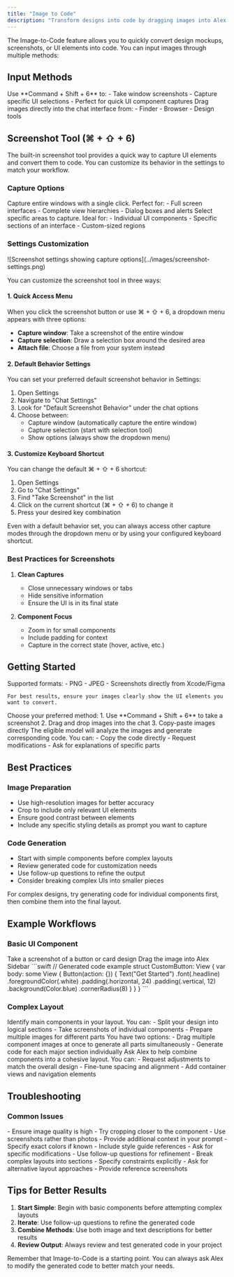 ```yaml
---
title: "Image to Code"
description: "Transform designs into code by dragging images into Alex Sidebar"
---
```


The Image-to-Code feature allows you to quickly convert design mockups, screenshots, or UI elements into code. You can input images through multiple methods:

## Input Methods

<CardGroup cols={2}>
  <Card title="Screenshot Tool" icon="camera">
    Use **Command + Shift + 6** to:
    - Take window screenshots
    - Capture specific UI selections
    - Perfect for quick UI component captures
  </Card>

  <Card title="Drag & Drop" icon="image">
    Drag images directly into the chat interface from:
    - Finder
    - Browser
    - Design tools
  </Card>
</CardGroup>

## Screenshot Tool (⌘ + ⇧ + 6)

The built-in screenshot tool provides a quick way to capture UI elements and convert them to code. You can customize its behavior in the settings to match your workflow.

### Capture Options

<CardGroup cols={2}>
  <Card title="Window Capture" icon="window">
    Capture entire windows with a single click. Perfect for:
    - Full screen interfaces
    - Complete view hierarchies
    - Dialog boxes and alerts
  </Card>

  <Card title="Selection Capture" icon="crop">
    Select specific areas to capture. Ideal for:
    - Individual UI components
    - Specific sections of an interface
    - Custom-sized regions
  </Card>
</CardGroup>

### Settings Customization

<Frame>
  ![Screenshot settings showing capture options](../images/screenshot-settings.png)
</Frame>

You can customize the screenshot tool in three ways:

#### 1. Quick Access Menu
When you click the screenshot button or use ⌘ + ⇧ + 6, a dropdown menu appears with three options:
- **Capture window**: Take a screenshot of the entire window
- **Capture selection**: Draw a selection box around the desired area
- **Attach file**: Choose a file from your system instead

#### 2. Default Behavior Settings
You can set your preferred default screenshot behavior in Settings:
1. Open Settings
2. Navigate to "Chat Settings"
3. Look for "Default Screenshot Behavior" under the chat options
4. Choose between:
   - Capture window (automatically capture the entire window)
   - Capture selection (start with selection tool)
   - Show options (always show the dropdown menu)

#### 3. Customize Keyboard Shortcut
You can change the default ⌘ + ⇧ + 6 shortcut:
1. Open Settings
2. Go to "Chat Settings"
3. Find "Take Screenshot" in the list
4. Click on the current shortcut (⌘ + ⇧ + 6) to change it
5. Press your desired key combination

<Tip>
  Even with a default behavior set, you can always access other capture modes through the dropdown menu or by using your configured keyboard shortcut.
</Tip>

### Best Practices for Screenshots

1. **Clean Captures**
   - Close unnecessary windows or tabs
   - Hide sensitive information
   - Ensure the UI is in its final state

2. **Component Focus**
   - Zoom in for small components
   - Include padding for context
   - Capture in the correct state (hover, active, etc.)

## Getting Started
<Steps>
  <Step title="Prepare Your Images">
    Supported formats:
    - PNG
    - JPEG 
    - Screenshots directly from Xcode/Figma
    
    For best results, ensure your images clearly show the UI elements you want to convert.
  </Step>

  <Step title="Input Your Image">
    Choose your preferred method:
    1. Use **Command + Shift + 6** to take a screenshot
    2. Drag and drop images into the chat
    3. Copy-paste images directly
  </Step>

  <Step title="Review Generated Code">
    The eligible model will analyze the images and generate corresponding code. You can:
    - Copy the code directly
    - Request modifications
    - Ask for explanations of specific parts
  </Step>
</Steps>

## Best Practices

### Image Preparation

- Use high-resolution images for better accuracy
- Crop to include only relevant UI elements
- Ensure good contrast between elements
- Include any specific styling details as prompt you want to capture

### Code Generation

- Start with simple components before complex layouts
- Review generated code for customization needs
- Use follow-up questions to refine the output
- Consider breaking complex UIs into smaller pieces

<Tip>
  For complex designs, try generating code for individual components first, then
  combine them into the final layout.
</Tip>

## Example Workflows

### Basic UI Component

<Steps>
  <Step title="Capture Component">
    Take a screenshot of a button or card design
  </Step>
  
  <Step title="Generate Code">
    Drag the image into Alex Sidebar
  </Step>
  
  <Step title="Customize">    
  ```swift
    // Generated code example
    struct CustomButton: View {
      var body: some View {
        Button(action: {}) {
          Text("Get Started")
            .font(.headline)
            .foregroundColor(.white)
            .padding(.horizontal, 24)
            .padding(.vertical, 12)
            .background(Color.blue)
            .cornerRadius(8)
        }
      }
    }    
    ```
  </Step>
</Steps>

### Complex Layout

<Steps>
  <Step title="Break Down Design">
    Identify main components in your layout. You can:
    - Split your design into logical sections
    - Take screenshots of individual components
    - Prepare multiple images for different parts
  </Step>

  <Step title="Generate Components">
    You have two options:
    - Drag multiple component images at once to generate all parts simultaneously
    - Generate code for each major section individually
  </Step>

  <Step title="Combine">
    Ask Alex to help combine components into a cohesive layout. You can:
    - Request adjustments to match the overall design
    - Fine-tune spacing and alignment
    - Add container views and navigation elements
  </Step>
</Steps>

## Troubleshooting

### Common Issues
<AccordionGroup>
  <Accordion title="Inaccurate Component Detection">
    - Ensure image quality is high
    - Try cropping closer to the component
    - Use screenshots rather than photos
    - Provide additional context in your prompt
  </Accordion>

  <Accordion title="Style Matching Issues">
    - Specify exact colors if known
    - Include style guide references
    - Ask for specific modifications
    - Use follow-up questions for refinement
  </Accordion>

  <Accordion title="Layout Problems">
    - Break complex layouts into sections
    - Specify constraints explicitly
    - Ask for alternative layout approaches
    - Provide reference screenshots
  </Accordion>
</AccordionGroup>

## Tips for Better Results

1. **Start Simple**: Begin with basic components before attempting complex layouts
2. **Iterate**: Use follow-up questions to refine the generated code
3. **Combine Methods**: Use both image and text descriptions for better results
4. **Review Output**: Always review and test generated code in your project

<Note>
  Remember that Image-to-Code is a starting point. You can always ask Alex to
  modify the generated code to better match your needs.
</Note>